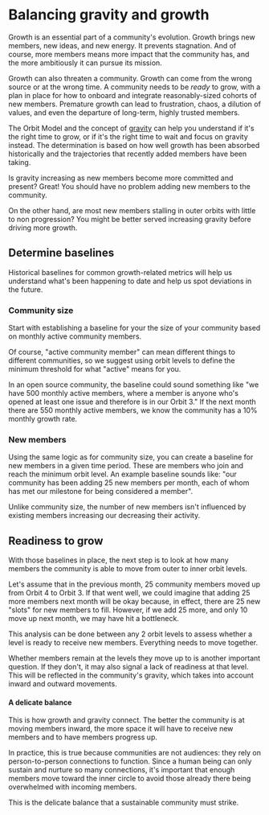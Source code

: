 # Balancing gravity and growth

Growth is an essential part of a community's evolution. Growth brings new
members, new ideas, and new energy. It prevents stagnation. And of course, more
members means more impact that the community has, and the more ambitiously it
can pursue its mission.

Growth can also threaten a community. Growth can come from the wrong source or
at the wrong time. A community needs to be _ready_ to grow, with a plan in place
for how to onboard and integrate reasonably-sized cohorts of new members.
Premature growth can lead to frustration, chaos, a dilution of values, and even
the departure of long-term, highly trusted members.

The Orbit Model and the concept of [gravity](/gravity) can help you understand
if it's the right time to grow, or if it's the right time to wait and focus on
gravity instead. The determination is based on how well growth has been absorbed
historically and the trajectories that recently added members have been taking.

Is gravity increasing as new members become more committed and present? Great! You should have no problem adding new members to the community.

On the other hand, are most new members stalling in outer orbits with little to non progression? You might be better served increasing gravity before driving more growth.

## Determine baselines

Historical baselines for common growth-related metrics will help us understand
what's been happening to date and help us spot deviations in the future.

### Community size

Start with establishing a baseline for your the size of your community based on monthly active community members.

Of course, "active community member" can mean different things to different communities, so we suggest using orbit levels to define the minimum threshold for what "active" means for you.

In an open source community, the baseline could sound something like "we have 500
monthly active members, where a member is anyone who's opened at least one issue
and therefore is in our Orbit 3." If the next month there are 550 monthly
active members, we know the community has a 10% monthly growth rate.

### New members

Using the same logic as for community size, you can create a baseline for new
members in a given time period. These are members who join and reach the minimum
orbit level. An example baseline sounds like: "our community has been adding 25 new
members per month, each of whom has met our milestone for being considered a member".

Unlike community size, the number of new members isn't influenced by existing members
increasing our decreasing their activity.

## Readiness to grow

With those baselines in place, the next step is to look at how many members the
community is able to move from outer to inner orbit levels.

Let's assume that in the previous month, 25 community members moved up from
Orbit 4 to Orbit 3. If that went well, we could imagine that adding 25 more
members next month will be okay because, in effect, there are 25 new "slots" for
new members to fill. However, if we add 25 more, and only 10 move up next month,
we may have hit a bottleneck.

This analysis can be done between any 2 orbit levels to
assess whether a level is ready to receive new members. Everything needs to move
together.

Whether members remain at the levels they move up to is another
important question. If they don't, it may also signal a lack of readiness at
that level. This will be reflected in the community's gravity, which takes into
account inward and outward movements.

#### A delicate balance

This is how growth and gravity connect. The better the community is at moving
members inward, the more space it will have to receive new members and to have
members progress up.

In practice, this is true because communities are not
audiences: they rely on person-to-person connections to function. Since a human
being can only sustain and nurture so many connections, it's important that
enough members move toward the inner circle to avoid those already there being
overwhelmed with incoming members.

This is the delicate balance that a sustainable
community must strike.
